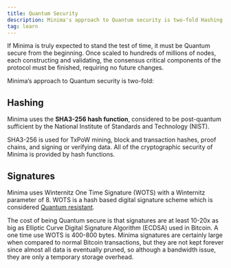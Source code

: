 ```yaml
---
title: Quantum Security
description: Minima's approach to Quantum security is two-fold Hashing and Signatures.
tag: learn
---
```




If Minima is truly expected to stand the test of time, it must be Quantum secure from the beginning. Once scaled to hundreds of millions  of nodes, each constructing and validating, the consensus critical components of the protocol must be finished, requiring no future changes.

Minima’s approach to Quantum security is two-fold:
## Hashing

Minima uses the **SHA3-256 hash function**, considered to be post-quantum sufficient by the National Institute of Standards and Technology (NIST).

SHA3-256 is used for TxPoW mining, block and transaction hashes, proof chains, and signing or verifying data. All of the cryptographic security of Minima is provided by hash functions.

## Signatures

Minima uses Winternitz One Time Signature (WOTS) with a Winternitz parameter of 8. WOTS is a hash based digital signature scheme which is considered [Quantum resistant](https://eprint.iacr.org/2011/191.pdf).

The cost of being Quantum secure is that signatures are at least 10-20x as big as Elliptic Curve Digital Signature Algorithm (ECDSA) used in Bitcoin. A one time use WOTS is 400-800 bytes. Minima signatures are certainly large when compared to normal Bitcoin transactions, but they are not kept forever since almost all data is eventually pruned, so although a bandwidth issue, they are only a temporary storage overhead.